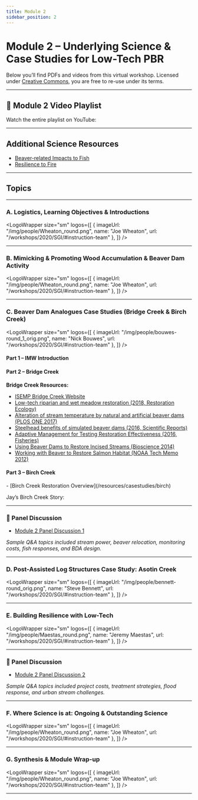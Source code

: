 ```yaml
---
title: Module 2
sidebar_position: 2
---
```


# Module 2 – Underlying Science & Case Studies for Low-Tech PBR

Below you’ll find PDFs and videos from this virtual workshop. Licensed under [Creative Commons](https://creativecommons.org/), you are free to re-use under its terms.


---

## 🎥 Module 2 Video Playlist

Watch the entire playlist on YouTube:  
<YouTubeEmbed videoId="5GCwMJItG04" title="Module 2 Playlist - First Video" />

---

## Additional Science Resources

- [Beaver-related Impacts to Fish](/resources/Topics/02_Science/fish)  
- [Resilience to Fire](/resources/Topics/02_Science/fire)

---

## Topics

---

### A. Logistics, Learning Objectives & Introductions

<LogoWrapper
	size="sm"
	logos={[
		{
			imageUrl: "/img/people/Wheaton_round.png",
			name: "Joe Wheaton",
			url: "/workshops/2020/SGI/#instruction-team"
		},
	]}
/>

<YouTubeEmbed videoId="5GCwMJItG04" title="Module 2A - Logistics" />
<ToolsWrapper
	cardsize="sm"
	cards={[
		{
			title: "Slides (PDF)",
      toolUrl: "https://s3-us-west-2.amazonaws.com/etalweb.joewheaton.org/RestorationConsortium/Workshops/2020/SGI/Materials/Module2/02_A_Logistics.pdf",
			imageUrl: "/img/workshops/2020/modules/02_A.png",
			imageLink: "https://s3-us-west-2.amazonaws.com/etalweb.joewheaton.org/RestorationConsortium/Workshops/2020/SGI/Materials/Module2/02_A_Logistics.pdf",
		},
	]}
/>

---

### B. Mimicking & Promoting Wood Accumulation & Beaver Dam Activity


<LogoWrapper
	size="sm"
	logos={[
		{
			imageUrl: "/img/people/Wheaton_round.png",
			name: "Joe Wheaton",
			url: "/workshops/2020/SGI/#instruction-team"
		},
	]}
/>

<YouTubeEmbed videoId="5OmsjymNkEw" title="Module 2B - Mimicking & Promoting Wood Accumulation & Beaver Dam Activity" />
<ToolsWrapper
	cardsize="sm"
	cards={[
		{
			title: "Slides (PDF)",
			toolUrl: "https://s3-us-west-2.amazonaws.com/etalweb.joewheaton.org/RestorationConsortium/Workshops/2020/SGI/Materials/Module2/02_B_Processes.pdf",
			imageUrl: "/img/workshops/2020/modules/02_B.png",
			imageLink: "https://s3-us-west-2.amazonaws.com/etalweb.joewheaton.org/RestorationConsortium/Workshops/2020/SGI/Materials/Module2/02_B_Processes.pdf",
		},
	]}
/>

---

### C. Beaver Dam Analogues Case Studies (Bridge Creek & Birch Creek)

<LogoWrapper
	size="sm"
	logos={[
		{
			imageUrl: "/img/people/bouwes-round_1_orig.png",
			name: "Nick Bouwes",
			url: "/workshops/2020/SGI/#instruction-team"
		},
	]}
/>

#### Part 1 – IMW Introduction

<YouTubeEmbed videoId="Y9_RmvVk1E0" title="Module 2C1 - IMW Introduction" />
<ToolsWrapper
	cardsize="sm"
	cards={[
		{
			title: "Slides (PDF)",
			toolUrl: "https://s3-us-west-2.amazonaws.com/etalweb.joewheaton.org/RestorationConsortium/Workshops/2020/SGI/Materials/Module2/02_C_1_Processes_BridgeBirch.pdf",
			imageUrl: "/img/workshops/2020/modules/02_C_1.png",
			imageLink: "https://s3-us-west-2.amazonaws.com/etalweb.joewheaton.org/RestorationConsortium/Workshops/2020/SGI/Materials/Module2/02_C_1_Processes_BridgeBirch.pdf",
		},
	]}
/>

#### Part 2 – Bridge Creek


<YouTubeEmbed videoId="m2bG4kYfRhs" title="Module 2C2 - Bridge Creek" />
<ToolsWrapper
	cardsize="sm"
	cards={[
		{
			title: "Slides (PDF)",
			toolUrl: "https://s3-us-west-2.amazonaws.com/etalweb.joewheaton.org/RestorationConsortium/Workshops/2020/SGI/Materials/Module2/02_C_2_Processes_BridgeBirch.pdf",
			imageUrl: "/img/workshops/2020/modules/02_C_2.png",
			imageLink: "https://s3-us-west-2.amazonaws.com/etalweb.joewheaton.org/RestorationConsortium/Workshops/2020/SGI/Materials/Module2/02_C_2_Processes_BridgeBirch.pdf",
		},
	]}
/>

**Bridge Creek Resources:**

- [ISEMP Bridge Creek Website](http://isemp.org/projects/beaver-restoration/)  
- [Low-tech riparian and wet meadow restoration (2018, Restoration Ecology)](https://www.researchgate.net/publication/326869390_Low-tech_riparian_and_wet_meadow_restoration_increases_vegetation_productivity_and_resilience_across_semi-arid_rangelands)  
- [Alteration of stream temperature by natural and artificial beaver dams (PLOS ONE 2017)](https://www.researchgate.net/publication/316995139_Alteration_of_stream_temperature_by_natural_and_artificial_beaver_dams)  
- [Steelhead benefits of simulated beaver dams (2016, Scientific Reports)](http://www.nature.com/articles/srep28581)  
- [Adaptive Management for Testing Restoration Effectiveness (2016, Fisheries)](https://www.researchgate.net/publication/289526568_Adapting_Adaptive_Management_for_Testing_the_Effectiveness_of_Stream_Restoration_An_Intensively_Monitored)  
- [Using Beaver Dams to Restore Incised Streams (Bioscience 2014)](https://www.researchgate.net/publication/261215514_Using_Beaver_Dams_to_Restore_Incised_Stream_Ecosystems)  
- [Working with Beaver to Restore Salmon Habitat (NOAA Tech Memo 2012)](https://www.researchgate.net/publication/281113937_Working_with_Beaver_to_Restore_Salmon_Habitat)

#### Part 3 – Birch Creek

<YouTubeEmbed videoId="uNFG4uCMw1E" title="Module 2C3 - Birch Creek" />
<ToolsWrapper
	cardsize="sm"
	cards={[
		{
			title: "Slides (PDF)",
			toolUrl: "https://s3-us-west-2.amazonaws.com/etalweb.joewheaton.org/RestorationConsortium/Workshops/2020/SGI/Materials/Module2/02_C_3_Processes_BridgeBirch.pdf",
			imageUrl: "/img/workshops/2020/modules/02_C_3.png",
			imageLink: "https://s3-us-west-2.amazonaws.com/etalweb.joewheaton.org/RestorationConsortium/Workshops/2020/SGI/Materials/Module2/02_C_3_Processes_BridgeBirch.pdf",
		},
	]}
/>
- [Birch Creek Restoration Overview](/resources/casestudies/birch)

Jay’s Birch Creek Story:  

<YouTubeEmbed videoId="4j6R1JxG8M8" title="Jay’s Birch Creek Story" />
<ToolsWrapper
	cardsize="sm"
	cards={[
		{
			title: "Slides (PDF)",
			toolUrl: "https://s3-us-west-2.amazonaws.com/etalweb.joewheaton.org/RestorationConsortium/Workshops/2019/SGI/Wilde+-+Brich+Creek.pdf",
			imageUrl: "/img/workshops/2020/modules/jay_birch.png",
			imageLink: "https://s3-us-west-2.amazonaws.com/etalweb.joewheaton.org/RestorationConsortium/Workshops/2019/SGI/Wilde+-+Brich+Creek.pdf",
		},
	]}
/>

---

### 🎤 Panel Discussion

- [Module 2 Panel Discussion 1](https://youtu.be/kNSerpAPja8)

*Sample Q&A topics included stream power, beaver relocation, monitoring costs, fish responses, and BDA design.*

---

### D. Post-Assisted Log Structures Case Study: Asotin Creek

<LogoWrapper
	size="sm"
	logos={[
		{
			imageUrl: "/img/people/bennett-round_orig.png",
			name: "Steve Bennett",
			url: "/workshops/2020/SGI/#instruction-team"
		},
	]}
/>

<YouTubeEmbed videoId="ZncoZn7hCUg" title="Module 2D - Asotin Creek" />
<ToolsWrapper
	cardsize="sm"
	cards={[
		{
			title: "Slides (PDF)",
			toolUrl: "https://s3-us-west-2.amazonaws.com/etalweb.joewheaton.org/RestorationConsortium/Workshops/2020/SGI/Materials/Module2/02_D_PromotingProcess_Asotin.pdf",
			imageUrl: "/img/workshops/2020/modules/02_D.png",
			imageLink: "https://s3-us-west-2.amazonaws.com/etalweb.joewheaton.org/RestorationConsortium/Workshops/2020/SGI/Materials/Module2/02_D_PromotingProcess_Asotin.pdf",
		},
	]}
/>

---

### E. Building Resilience with Low-Tech

<LogoWrapper
	size="sm"
	logos={[
		{
			imageUrl: "/img/people/Maestas_round.png",
			name: "Jeremy Maestas",
			url: "/workshops/2020/SGI/#instruction-team"
		},
	]}
/>

<YouTubeEmbed videoId="jCuhSoKaCkw" title="Module 2E - Building Resilience with Low-Tech" />
<ToolsWrapper
	cardsize="sm"
	cards={[
		{
			title: "Slides (PDF)",
		  toolUrl: "https://s3-us-west-2.amazonaws.com/etalweb.joewheaton.org/RestorationConsortium/Workshops/2020/SGI/Materials/Module2/02_E_Resilience.pdf",
			imageUrl: "/img/workshops/2020/modules/02_E.png",
			imageLink: "https://s3-us-west-2.amazonaws.com/etalweb.joewheaton.org/RestorationConsortium/Workshops/2020/SGI/Materials/Module2/02_E_Resilience.pdf",
		},
	]}
/>

---

### 🎤 Panel Discussion

- [Module 2 Panel Discussion 2](https://youtu.be/J483jYMJfEo)

*Sample Q&A topics included project costs, treatment strategies, flood response, and urban stream challenges.*

---

### F. Where Science is at: Ongoing & Outstanding Science

<LogoWrapper
	size="sm"
	logos={[
		{
			imageUrl: "/img/people/Wheaton_round.png",
			name: "Joe Wheaton",
			url: "/workshops/2020/SGI/#instruction-team"
		},
	]}
/>

<YouTubeEmbed videoId="4KKgRX4sqg0" title="Module 2F - Where Science is at" />
<ToolsWrapper
	cardsize="sm"
	cards={[
		{
			title: "Slides (PDF)",
		toolUrl: "https://s3-us-west-2.amazonaws.com/etalweb.joewheaton.org/RestorationConsortium/Workshops/2020/SGI/Materials/Module2/02_F_Science.pdf",
			imageUrl: "/img/workshops/2020/modules/02_F.png",
			imageLink: "https://s3-us-west-2.amazonaws.com/etalweb.joewheaton.org/RestorationConsortium/Workshops/2020/SGI/Materials/Module2/02_F_Science.pdf",
		},
	]}
/>

---

### G. Synthesis & Module Wrap-up

<LogoWrapper
	size="sm"
	logos={[
		{
			imageUrl: "/img/people/Wheaton_round.png",
			name: "Joe Wheaton",
			url: "/workshops/2020/SGI/#instruction-team"
		},
	]}
/>

<YouTubeEmbed videoId="xKOYK7JtZ54" title="Module 2G - Synthesis & Module Wrap-up" />
<ToolsWrapper
	cardsize="sm"
	cards={[
		{
			title: "Slides (PDF)",
			toolUrl: "https://s3-us-west-2.amazonaws.com/etalweb.joewheaton.org/RestorationConsortium/Workshops/2020/SGI/Materials/Module2/02_G_Synthesis.pdf",
			imageUrl: "/img/workshops/2020/modules/02_G.png",
			imageLink: "https://s3-us-west-2.amazonaws.com/etalweb.joewheaton.org/RestorationConsortium/Workshops/2020/SGI/Materials/Module2/02_G_Synthesis.pdf",
		},
	]}
/>

---
